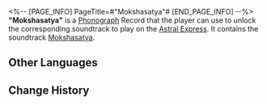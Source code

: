 <%-- [PAGE_INFO]
PageTitle=#"Mokshasatya"#
[END_PAGE_INFO] --%>
{{Item Infobox
|id          = 210215
|image       = Item Mokshasatya.png
|type        = Disk
|invCategory = Valuables
|rarity      = 3
|effect      = 
|description = A record that can be played on the Express' phonograph. It might be a chance acquisition or a gift from someone else. All sorts of memories surge up when the music plays &mdash; the smiles, encounters, touches, and the excitement of battle. Maybe that is why people still collect records even as society rapidly advances.<br />The current record contains the track "Mokshasatya."
}}
{{Description|''Like a stagnant illusion, life has always been a dream. Dispel the delusions and reveal the truth &mdash; return to the way of Sanctus Medicus.''}}
'''"Mokshasatya"''' is a [[Phonograph]] Record that the player can use to unlock the corresponding soundtrack to play on the [[Astral Express]]. It contains the soundtrack [[Mokshasatya]].

==Other Languages==
{{Other Languages
|en   = "Mokshasatya"
|zhs  = 《解脱妙谛》
|zht  = 〈解脫妙諦〉
|ja   = 『解脱こそ真諦』
|ko   = ≪해탈의 진리≫
|es   = Mokshasatya
|fr   = «&nbsp;Mokshasatya&nbsp;»
|ru   = Mokshasatya
|th   = Mokshasatya
|vi   = Giải Thoát Diệu Đế
|de   = „Mokshasatya“
|id   = "Mokshasatya"
|pt   = "Mokshasatya"
}}

==Change History==
{{Change History|1.2}}